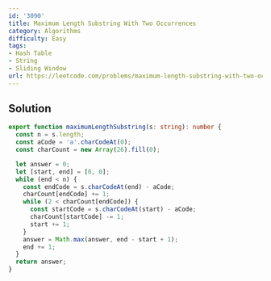```yaml
---
id: '3090'
title: Maximum Length Substring With Two Occurrences
category: Algorithms
difficulty: Easy
tags:
- Hash Table
- String
- Sliding Window
url: https://leetcode.com/problems/maximum-length-substring-with-two-occurrences
---
```


## Solution

```typescript filename="solution.ts" copy
export function maximumLengthSubstring(s: string): number {
  const n = s.length;
  const aCode = 'a'.charCodeAt(0);
  const charCount = new Array(26).fill(0);

  let answer = 0;
  let [start, end] = [0, 0];
  while (end < n) {
    const endCode = s.charCodeAt(end) - aCode;
    charCount[endCode] += 1;
    while (2 < charCount[endCode]) {
      const startCode = s.charCodeAt(start) - aCode;
      charCount[startCode] -= 1;
      start += 1;
    }
    answer = Math.max(answer, end - start + 1);
    end += 1;
  }
  return answer;
}
```

